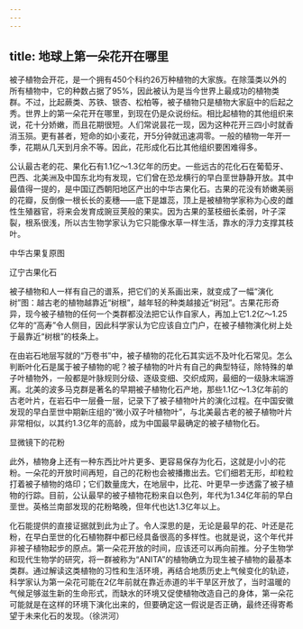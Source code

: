 ```yaml
---
---
---
```

title: 地球上第一朵花开在哪里
---




被子植物会开花，是一个拥有450个科约26万种植物的大家族。在除藻类以外的所有植物中，它的种数占据了95%，因此被认为是当今世界上最成功的植物类群。不过，比起蕨类、苏铁、银杏、松柏等，被子植物只是植物大家庭中的后起之秀。世界上的第一朵花开在哪里，到现在仍是众说纷纭。相比起植物的其他组织来说，花十分娇嫩，而且花期很短。人们常说昙花一现，因为这种花开三四小时就香消玉殒。更有甚者，短命的如小麦花，开5分钟就迅速凋零。一般的植物一年开一季，花期从几天到月余不等。因此，花形成化石比其他组织要困难得多。

公认最古老的花、果化石有1.1亿～1.3亿年的历史。一些远古的花化石在葡萄牙、巴西、北美洲及中国东北均有发现，它们曾在恐龙横行的早白垩世静静开放。其中最值得一提的，是中国辽西朝阳地区产出的中华古果化石。古果的花没有娇嫩美丽的花瓣，反倒像一根长长的麦穗——底下是雄蕊，顶上是被植物学家称为心皮的雌性生殖器官，将来会发育成豌豆荚般的果实。因为古果的茎枝细长柔弱，叶子深裂，根系很浅，所以古生物学家认为它只能像水草一样生活，靠水的浮力支撑其枝叶。

中华古果复原图



辽宁古果化石



被子植物和人一样有自己的谱系，把它们的关系画出来，就变成了一幅“演化树”图：越古老的植物越靠近“树根”，越年轻的种类越接近“树冠”。古果花形奇异，现今被子植物的任何一个类群都没法把它认作自家人，再加上它1.2亿～1.25亿年的“高寿”令人侧目，因此科学家认为它应该自立门户，在被子植物演化树上处于最靠近“树根”的枝条上。

在由岩石地层写就的“万卷书”中，被子植物的花化石其实远不及叶化石常见。怎么判断叶化石是属于被子植物的呢？被子植物的叶片有自己的典型特征，除特殊的单子叶植物外，一般都是叶脉规则分级、逐级变细、交织成网，最细的一级脉末端游离。北美的波多马克群是著名的早期被子植物化石产地，那些1.1亿～1.3亿年前的古老叶片，在岩石中一层叠一层，记录下了被子植物叶片的演化过程。在中国安徽发现的早白垩世中期新庄组的“微小双子叶植物叶”，与北美最古老的被子植物叶片非常相似，以其约1.3亿年的高龄，成为中国最早最确定的被子植物化石。

显微镜下的花粉



此外，植物身上还有一种东西比叶片更多、更容易保存为化石，这就是小小的花粉。一朵花的开放时间再短，自己的花粉也会被播撒出去。它们细若无形，却粒粒打着被子植物的烙印；它们数量庞大，在地层中，比花、叶更早一步透露了被子植物的行踪。目前，公认最早的被子植物花粉来自以色列，年代为1.34亿年前的早白垩世。英格兰南部发现的花粉略晚，但年代也达1.3亿年以上。

化石能提供的直接证据就到此为止了。令人深思的是，无论是最早的花、叶还是花粉，在早白垩世的化石植物群中都已经具备很高的多样性。也就是说，这个年代并非被子植物起步的原点。第一朵花开放的时间，应该还可以再向前推。分子生物学和现代生物学的研究，将一群被称为“ANITA”的植物确立为现生被子植物的最基本类群。通过解读这类植物的习性和生活环境，再结合地质历史上气候变化的轨迹，科学家认为第一朵花可能在2亿年前就在靠近赤道的半干旱区开放了，当时温暖的气候足够滋生新的生命形式，而缺水的环境又促使植物改造自己的身体，第一朵花可能就是在这样的环境下演化出来的，但要确定这一假说是否正确，最终还得寄希望于未来化石的发现。（徐洪河）